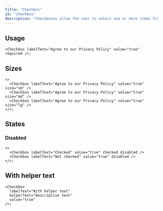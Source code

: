```yaml
---
title: "Checkbox"
id: "checkbox"
description: "Checkboxes allow the user to select one or more items from a set"
---
```


## Usage

```tsx live
<Checkbox labelText="Agree to our Privacy Policy" value="true" required />;
```

## Sizes

```tsx live
<>
  <Checkbox labelText="Agree to our Privacy Policy" value="true" size="sm" />
  <Checkbox labelText="Agree to our Privacy Policy" value="true" size="md" />
  <Checkbox labelText="Agree to our Privacy Policy" value="true" size="lg" />
</>;
```

## States

### Disabled

```tsx live
<>
  <Checkbox labelText="Checked" value="true" checked disabled />
  <Checkbox labelText="Not checked" value="true" disabled />
</>;
```

## With helper text

```tsx live
<Checkbox
  labelText="With helper text"
  helperText="Descriptive text"
  value="true"
/>;
```
